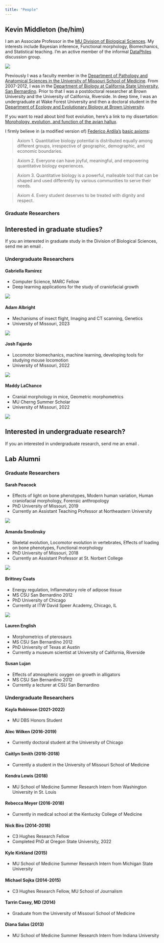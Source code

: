 ```yaml
---
title: "People"
---
```


<link rel="stylesheet" href="https://cdn.jsdelivr.net/gh/jpswalsh/academicons@1/css/academicons.min.css">

<script src="https://kit.fontawesome.com/25264fd477.js" crossorigin="anonymous"></script>

## Kevin Middleton (he/him)

[<i class="fa-solid fa-envelope fa-2x"></i>](mailto:middletonk@missouri.edu) [<i class="ai ai-google-scholar-square ai-2x"></i>](https://scholar.google.com/citations?user=Ziha7x8AAAAJ) [<i class="ai ai-orcid-square ai-2x"></i>](https://orcid.org/0000-0003-4704-1064) [<i class="ai ai-pubmed-square ai-2x"></i>](https://www.ncbi.nlm.nih.gov/myncbi/kevin.middleton.1/bibliography/public/) [<i class="fa-brands fa-square-github fa-2x"></i>](https://github.com/Middleton-Lab) [<i class="fa-brands fa-github-alt fa-2x"></i>](https://github.com/kmiddleton) [<i class="ai ai-osf-square ai-2x"></i>](https://osf.io/fbh2k/)

::: {layout-ncol=2}

I am an Associate Professor in the [MU Division of Biological Sciences](https://biology.missouri.edu/). My interests include Bayesian inference, Functional morphology, Biomechanics, and Statistical teaching. I'm an active member of the informal  [DataPhiles](https://elizabethking.org/dataphiles/) discussion group.

![](images/middleton.png){fig-alt="Photo of bicyclist wearing winter clothing."}

:::

Previously I was a faculty member in the [Department of Pathology and Anatomical Sciences in the University of Missouri School of Medicine](https://medicine.missouri.edu/departments/pathology-and-anatomical-sciences). From 2007-2012, I was in the [Department of Biology at California State University, San Bernardino](http://biology.csusb.edu/). Prior to that I was a postdoctoral researcher at Brown University and the University of California, Riverside. In deep time, I was an undergraduate at Wake Forest University and then a doctoral student in the [Department of Ecology and Evolutionary Biology at Brown University](http://www.brown.edu/academics/ecology-and-evolutionary-biology/). 

If you want to read about bird foot evolution, here's a link to my dissertation: [Morphology, evolution, and function of the avian hallux](http://www.worldcat.org/title/morphology-evolution-and-function-of-the-avian-hallux/oclc/54004056).

I firmly believe in (a modified version of) [Federico Ardila's](http://math.sfsu.edu/federico/) [basic axioms](https://www.ams.org/publications/journals/notices/201610/rnoti-p1164.pdf):

> Axiom 1. Quantitative biology potential is distributed equally among different groups, irrespective of geographic, demographic, and economic boundaries.

> Axiom 2. Everyone can have joyful, meaningful, and empowering quantitative biology experiences.

> Axiom 3. Quantitative biology is a powerful, malleable tool that can be shaped and used differently by various communities to serve their needs.

> Axiom 4. Every student deserves to be treated with dignity and respect.


### Graduate Researchers

:::{.callout-note icon=false}

## Interested in graduate studies?

If you an interested in graduate study in the Division of Biological Sciences, send me an email [<i class="fa-solid fa-envelope fa-1x"></i>](mailto:middletonk@missouri.edu).

:::


### Undergraduate Researchers

#### Gabriella Ramirez

::: {layout-ncol=2}

- Computer Science, MARC Fellow
- Deep learning applications for the study of craniofacial growth

![](images/ramirez.jpg)
:::


#### Adam Albright

::: {layout-ncol=2}

- Mechanisms of insect flight, Imaging and CT scanning, Genetics
- University of Missouri, 2023

![](images/albright.png)
:::


#### Josh Fajardo 

::: {layout-ncol=2}

- Locomotor biomechanics, machine learning, developing tools for studying mouse locomotion
- University of Missouri, 2022

![](images/fajardo.jpg)
:::


#### Maddy LaChance

::: {layout-ncol=2}

- Cranial morphology in mice, Geometric morphometrics
- MU Cherng Summer Scholar
- University of Missouri, 2022

![](images/lachance.jpg)
:::

:::{.callout-note icon=false}


## Interested in undergraduate research?

If you an interested in undergraduate research, send me an email [<i class="fa-solid fa-envelope fa-1x"></i>](mailto:middletonk@missouri.edu).

:::

## Lab Alumni

### Graduate Researchers

#### Sarah Peacock

::: {layout-ncol=2}

- Effects of light on bone phenotypes, Modern human variation, Human craniofacial morphology, Forensic anthropology
- PhD University of Missouri, 2019
- Currently an Assistant Teaching Professor at Northeastern University

![](images/peacock.jpg)
:::


#### Amanda Smolinsky

::: {layout-ncol=2}

- Skeletal evolution, Locomotor evolution in vertebrates, Effects of loading on bone phenotypes, Functional morphology
- PhD University of Missouri, 2018
- Currently an Assistant Professor at St. Norbert College

![](images/smolinsky.jpg)
:::

#### Brittney Coats

::: {layout-ncol=2}

- Energy regulation, Inflammatory role of adipose tissue
- MS CSU San Bernardino 2012
- PhD University of Chicago
- Currently at ITW David Speer Academy, Chicago, IL

![](images/coats.jpg)
:::

#### Lauren English

[<i class="ai ai-orcid-square ai-2x"></i>](https://orcid.org/0000-0002-4440-1485)

::: {layout-ncol=2}

- Morphometrics of pterosaurs
- MS CSU San Bernardino 2012
- PhD University of Texas at Austin
- Currently a museum scientist at University of California, Riverside

:::

#### Susan Lujan

::: {layout-ncol=2}

- Effects of atmospheric oxygen on growth in alligators
- MS CSU San Bernardino 2012
- Currently a lecturer at CSU San Bernardino

:::


### Undergraduate Researchers

#### Kayla Robinson (2021-2022)

- MU DBS Honors Student

#### Alec Wilken (2016-2019)

- Currently doctoral student at the University of Chicago

#### Caitlyn Smith (2016-2018)

- Currently a student in the University of Missouri School of Medicine

#### Kendra Lewis (2018)

- MU School of Medicine Summer Research Intern from Washington University in St. Louis

#### Rebecca Meyer (2016-2018)

- Currently in medical school at the Kentucky College of Medicine

#### Nick Bira (2014-2018) [<i class="fa-solid fa-globe"></i>](https://sites.google.com/oregonstate.edu/nicholasbira/) [<i class="ai ai-google-scholar-square ai-1x"></i>](https://scholar.google.com/citations?user=-J8YrdAAAAAJ&hl=en) [<i class="fa-brands fa-linkedin"></i>](https://www.linkedin.com/in/nicholasbira)

- C3 Hughes Research Fellow
- Completed PhD at Oregon State University, 2022

#### Kyle Kirkland (2015)

- MU School of Medicine Summer Research Intern from Michigan State University

#### Michael Sojka (2014-2015) [<i class="fa-solid fa-globe"></i>](https://www.michaelsojka.com/home) [<i class="fa-brands fa-linkedin"></i>](https://www.linkedin.com/in/sojkamichael/)

- C3 Hughes Research Fellow, MU School of Journalism

#### Tarrin Casey, MD (2014)

- Graduate from the University of Missouri School of Medicine

#### Diana Salas (2013)

- MU School of Medicine Summer Research Intern from Indiana University
